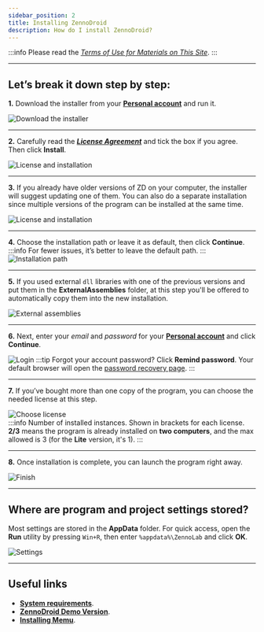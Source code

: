 ```yaml
---
sidebar_position: 2
title: Installing ZennoDroid
description: How do I install ZennoDroid?
---
```

:::info Please read the [*Terms of Use for Materials on This Site*](../Disclaimer).
:::
_______________________________________________
## Let’s break it down step by step:  
**1.** Download the installer from your [**Personal account**](https://account.zennolab.com/personal-area-main/my-products) and run it.

![Download the installer](./assets/ZD_Install/ZD_Install_pic1.png)  
_______________________________________________
**2.** Carefully read the [***License Agreement***](https://zennolab.com/ru/terms-of-service/) and tick the box if you agree. Then click **Install**.

![License and installation](./assets/ZD_Install/ZD_Install_pic2.png)  
_______________________________________________
**3.** If you already have older versions of ZD on your computer, the installer will suggest updating one of them. You can also do a separate installation since multiple versions of the program can be installed at the same time.

![License and installation](./assets/ZD_Install/ZD_Install_pic3.png)  
_______________________________________________
**4.** Choose the installation path or leave it as default, then click **Continue**.
:::info For fewer issues, it’s better to leave the default path.
:::
![Installation path](./assets/ZD_Install/ZD_Install_pic4.png)  
_______________________________________________
**5.** If you used external `dll` libraries with one of the previous versions and put them in the **ExternalAssemblies** folder, at this step you'll be offered to automatically copy them into the new installation.

![External assemblies](./assets/ZD_Install/ZD_Install_pic5.png)  
_______________________________________________
**6.** Next, enter your *email* and *password* for your [**Personal account**](https://auth.zennolab.com/auth/realms/zennolab/account/password) and click **Continue**.

![Login](./assets/ZD_Install/ZD_Install_pic6.png)
:::tip Forgot your account password?
Click **Remind password**. Your default browser will open the [password recovery page](https://auth.zennolab.com/auth/realms/zennolab/login-actions/reset-credentials).
:::
_______________________________________________
**7.** If you’ve bought more than one copy of the program, you can choose the needed license at this step.

![Choose license](./assets/ZD_Install/ZD_Install_pic8.png)  
:::info Number of installed instances.
Shown in brackets for each license. **2/3** means the program is already installed on **two computers**, and the max allowed is 3 (for the **Lite** version, it's 1).
:::
_______________________________________________
**8.** Once installation is complete, you can launch the program right away.

![Finish](./assets/ZD_Install/ZD_Install_pic7.png)  
_______________________________________________
## Where are program and project settings stored?
Most settings are stored in the **AppData** folder. For quick access, open the **Run** utility by pressing `Win+R`, then enter `%appdata%\ZennoLab` and click **OK**.

![Settings](./assets/ZD_Install/ZD_Install_pic9.png)  
_______________________________________________
## Useful links  
- [**System requirements**](./SysReq). 
- [**ZennoDroid Demo Version**](./ZD_Demo).     
- [**Installing Memu**](../ProLite/Memu_Install).